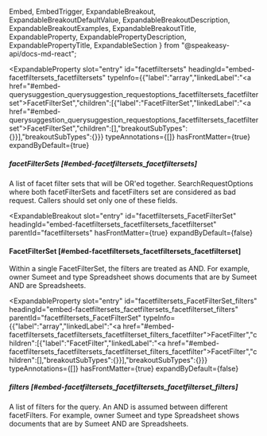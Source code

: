   Embed,
  EmbedTrigger,
  ExpandableBreakout,
  ExpandableBreakoutDefaultValue,
  ExpandableBreakoutDescription,
  ExpandableBreakoutExamples,
  ExpandableBreakoutTitle,
  ExpandableProperty,
  ExpandablePropertyDescription,
  ExpandablePropertyTitle,
  ExpandableSection
} from "@speakeasy-api/docs-md-react";

<ExpandableSection>

<ExpandableProperty
  slot="entry"
  id="facetfiltersets"
  headingId="embed-facetfiltersets_facetfiltersets"
  typeInfo={{"label":"array","linkedLabel":"<a href=\"#embed-querysuggestion_querysuggestion_requestoptions_facetfiltersets_facetfilterset\">FacetFilterSet</a>","children":[{"label":"FacetFilterSet","linkedLabel":"<a href=\"#embed-querysuggestion_querysuggestion_requestoptions_facetfiltersets_facetfilterset\">FacetFilterSet</a>","children":[],"breakoutSubTypes":{}}],"breakoutSubTypes":{}}}
  typeAnnotations={[]}
  hasFrontMatter={true}
  expandByDefault={true}
>

<ExpandablePropertyTitle slot="title">

##### facetFilterSets [#embed-facetfiltersets_facetfiltersets]

</ExpandablePropertyTitle>

<ExpandablePropertyDescription slot="description">

A list of facet filter sets that will be OR'ed together. SearchRequestOptions where both facetFilterSets and facetFilters set are considered as bad request. Callers should set only one of these fields.

</ExpandablePropertyDescription>

</ExpandableProperty>

<ExpandableBreakout
  slot="entry"
  id="facetfiltersets_FacetFilterSet"
  headingId="embed-facetfiltersets_facetfiltersets_facetfilterset"
  parentId="facetfiltersets"
  hasFrontMatter={true}
  expandByDefault={false}
>

<ExpandableBreakoutTitle slot="title">

#### FacetFilterSet [#embed-facetfiltersets_facetfiltersets_facetfilterset]

</ExpandableBreakoutTitle>

<ExpandableBreakoutDescription slot="description">

Within a single FacetFilterSet, the filters are treated as AND. For example, owner Sumeet and type Spreadsheet shows documents that are by Sumeet AND are Spreadsheets.

</ExpandableBreakoutDescription>

<ExpandableBreakoutExamples slot="examples">

</ExpandableBreakoutExamples>

<ExpandableBreakoutDefaultValue slot="defaultValue">

</ExpandableBreakoutDefaultValue>

</ExpandableBreakout>

<ExpandableProperty
  slot="entry"
  id="facetfiltersets_FacetFilterSet_filters"
  headingId="embed-facetfiltersets_facetfiltersets_facetfilterset_filters"
  parentId="facetfiltersets_FacetFilterSet"
  typeInfo={{"label":"array","linkedLabel":"<a href=\"#embed-facetfiltersets_facetfiltersets_facetfilterset_filters_facetfilter\">FacetFilter</a>","children":[{"label":"FacetFilter","linkedLabel":"<a href=\"#embed-facetfiltersets_facetfiltersets_facetfilterset_filters_facetfilter\">FacetFilter</a>","children":[],"breakoutSubTypes":{}}],"breakoutSubTypes":{}}}
  typeAnnotations={[]}
  hasFrontMatter={true}
  expandByDefault={false}
>

<ExpandablePropertyTitle slot="title">

##### filters [#embed-facetfiltersets_facetfiltersets_facetfilterset_filters]

</ExpandablePropertyTitle>

<ExpandablePropertyDescription slot="description">

A list of filters for the query. An AND is assumed between different facetFilters. For example, owner Sumeet and type Spreadsheet shows documents that are by Sumeet AND are Spreadsheets.

</ExpandablePropertyDescription>

<Embed slot="embed">

<EmbedTrigger slot="trigger" embedTitle="filters" triggerText="View filters details">

<Embedfilters />

</EmbedTrigger>

</Embed>

</ExpandableProperty>

</ExpandableSection>